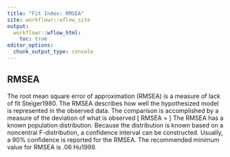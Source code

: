 ```yaml
---
title: "Fit Index: RMSEA"
site: workflowr::wflow_site
output:
  workflowr::wflow_html:
    toc: true
editor_options:
  chunk_output_type: console
---
```



## RMSEA

The root mean square error of approximation (RMSEA) is a measure of lack of fit Steiger1980. 
The RMSEA describes how well the hypothesized model is represented in the observed data.
The comparison is accomplished by a measure of the deviation of what is observed
\[
RMSEA = \sqrt{\frac{\mathrm{max} \left(  \chi^2 - df,\ 0 \right)}{ df (N)}}
\]
The RMSEA has a known population distribution.
Because the distribution is known based on a noncentral F-distribution, a confidence interval can be constructed.
Usually, a 90\% confidence is reported for the RMSEA.
The recommended minimum value for RMSEA is .06 Hu1999.

